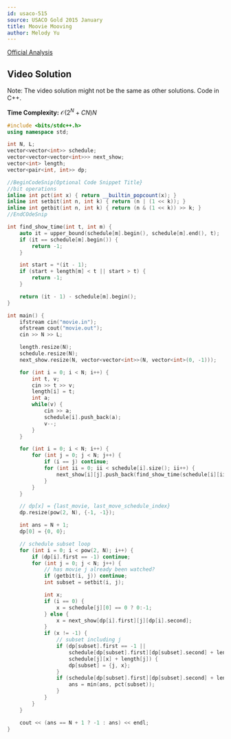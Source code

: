 ```yaml
---
id: usaco-515
source: USACO Gold 2015 January
title: Moovie Mooving
author: Melody Yu
---
```


[Official Analysis](http://www.usaco.org/current/data/sol_movie_gold.html)

## Video Solution

Note: The video solution might not be the same as other solutions. Code in C++.
<Youtube id="oKm_GZD9u1E" />

**Time Complexity:** $\mathcal{O}(2^N+CN)N$

<LanguageSection>

<CPPSection>

```cpp
#include <bits/stdc++.h>
using namespace std;

int N, L;
vector<vector<int>> schedule;
vector<vector<vector<int>>> next_show;
vector<int> length;
vector<pair<int, int>> dp;

//BeginCodeSnip(Optional Code Snippet Title}
//bit operations
inline int pct(int x) { return __builtin_popcount(x); }
inline int setbit(int n, int k) { return (n | (1 << k)); }
inline int getbit(int n, int k) { return (n & (1 << k)) >> k; }
//EndCOdeSnip

int find_show_time(int t, int m) {
	auto it = upper_bound(schedule[m].begin(), schedule[m].end(), t);
	if (it == schedule[m].begin()) {
		return -1;
	}

	int start = *(it - 1);
	if (start + length[m] < t || start > t) {
		return -1;
	}

	return (it - 1) - schedule[m].begin();
}

int main() {
	ifstream cin("movie.in");
	ofstream cout("movie.out");
	cin >> N >> L;

	length.resize(N);
	schedule.resize(N);
	next_show.resize(N, vector<vector<int>>(N, vector<int>(0, -1)));

	for (int i = 0; i < N; i++) {
		int t, v;
		cin >> t >> v;
		length[i] = t;
		int a;
		while(v) {
			cin >> a;
			schedule[i].push_back(a);
			v--;
		}
	}

	for (int i = 0; i < N; i++) {
		for (int j = 0; j < N; j++) {
			if (i == j) continue;
			for (int ii = 0; ii < schedule[i].size(); ii++) {
				next_show[i][j].push_back(find_show_time(schedule[i][ii] + length[i], j));
			}
		}
	}

	// dp[x] = {last_movie, last_move_schedule_index}
	dp.resize(pow(2, N), {-1, -1});

	int ans = N + 1;
	dp[0] = {0, 0};

	// schedule subset loop
	for (int i = 0; i < pow(2, N); i++) {
		if (dp[i].first == -1) continue;
		for (int j = 0; j < N; j++) {
			// has movie j already been watched?
			if (getbit(i, j)) continue;
			int subset = setbit(i, j);

			int x;
			if (i == 0) {
				x = schedule[j][0] == 0 ? 0:-1;
			} else {
				x = next_show[dp[i].first][j][dp[i].second];
			}
			if (x != -1) {
				// subset including j
				if (dp[subset].first == -1 || 
					schedule[dp[subset].first][dp[subset].second] + length[dp[subset].first] < 
					schedule[j][x] + length[j]) {
					dp[subset] = {j, x};
				}
				if (schedule[dp[subset].first][dp[subset].second] + length[dp[subset].first] >= L) {
					ans = min(ans, pct(subset));
				}
			}
		}
	}

	cout << (ans == N + 1 ? -1 : ans) << endl;
}
```

</CPPSection>


</LanguageSection>

